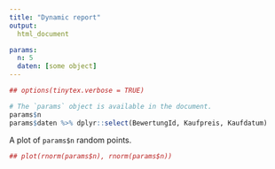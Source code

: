 ```yaml
---
title: "Dynamic report"
output:
  html_document

params:
  n: 5
  daten: [some object]
---
```


```r
## options(tinytex.verbose = TRUE)
```

```r
# The `params` object is available in the document.
params$n
params$daten %>% dplyr::select(BewertungId, Kaufpreis, Kaufdatum)
```

A plot of `params$n` random points.

```r
## plot(rnorm(params$n), rnorm(params$n))
```
